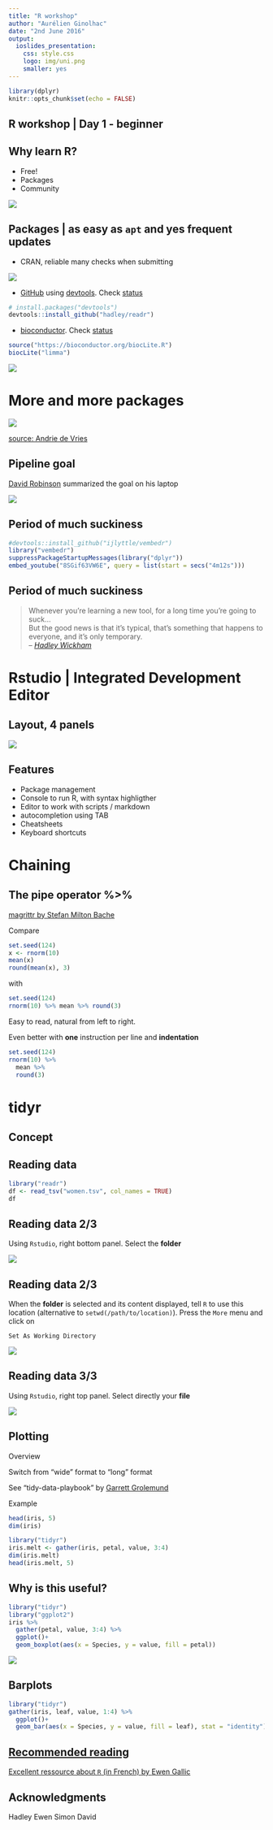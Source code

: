 ```yaml
---
title: "R workshop"
author: "Aurélien Ginolhac"
date: "2nd June 2016"
output:
  ioslides_presentation:
    css: style.css
    logo: img/uni.png
    smaller: yes
---
```


```r
library(dplyr)
knitr::opts_chunk$set(echo = FALSE)
```

## R workshop | Day 1 - beginner

## Why learn R? {.build}

- Free!
- Packages
- Community

<img src="img/r_community_450.png">


## Packages | as easy as `apt` and yes frequent updates


<div class="columns-2">
- CRAN, reliable many checks when submitting

![](img/install_packages_300.png)

- [GitHub](https://github.com/) using [devtools](https://github.com/hadley/devtools). Check [status](https://github.com/hadley/readr)

```r
# install.packages("devtools")
devtools::install_github("hadley/readr")
```

- [bioconductor](https://www.bioconductor.org/). Check [status](https://www.bioconductor.org/packages/release/bioc/html/limma.html)
```r
source("https://bioconductor.org/biocLite.R")
biocLite("limma")
```

![](img/install_console_200.png)

</div>


# More and more packages

![](img/packages_vs_r_version.jpg)

[source: Andrie de Vries](http://blog.revolutionanalytics.com/2016/04/cran-package-growth.html)

## Pipeline goal

[David Robinson](http://varianceexplained.org/) summarized the goal on his laptop

<img src="img/drob_r_pipeline_600.jpg">

## Period of much suckiness

```r
#devtools::install_github("ijlyttle/vembedr")
library("vembedr")
suppressPackageStartupMessages(library("dplyr"))
embed_youtube("8SGif63VW6E", query = list(start = secs("4m12s")))
```

## Period of much suckiness

> Whenever you’re learning a new tool, for a long time you’re going to suck...</br>
> But the good news is that it's typical, that’s something that happens to everyone, and it’s only temporary.</br>
> -- <cite>[Hadley Wickham][1]</cite>

[1]:https://youtu.be/8SGif63VW6E?t=4m12s
# Rstudio | Integrated Development Editor

## Layout, 4 panels

<img src="img/rstudio_layout_850.png">

## Features

- Package management
- Console to run R, with syntax highligther
- Editor to work with scripts / markdown
- autocompletion using TAB
- Cheatsheets
- Keyboard shortcuts

# Chaining

## The pipe operator %>%

[magrittr by Stefan Milton Bache](https://cran.r-project.org/web/packages/magrittr/vignettes/magrittr.html)

Compare
```r
set.seed(124)
x <- rnorm(10)
mean(x)
round(mean(x), 3)
```

with
```r
set.seed(124)
rnorm(10) %>% mean %>% round(3)
```

Easy to read, natural from left to right.

Even better with **one** instruction per line and **indentation**
```r
set.seed(124)
rnorm(10) %>%
  mean %>%
  round(3)
```

# tidyr


## Concept








## Reading data


```r
library("readr")
df <- read_tsv("women.tsv", col_names = TRUE)
df
```

## Reading data 2/3


Using `Rstudio`, right bottom panel. Select the **folder**

<img src="img/rstudio_explorer.png">

## Reading data 2/3

When the **folder** is selected and its content displayed, tell `R` to use this location (alternative to `setwd(/path/to/location)`). Press the `More` menu and click on

`Set As Working Directory`

<img src="img/rstudio_setwd.png">


## Reading data 3/3


Using `Rstudio`, right top panel. Select directly your **file**

<img src="img/rstudio_import.png">




## Plotting

Overview

Switch from "wide" format to "long" format


See "tidy-data-playbook" by [Garrett Grolemund](http://garrettgman.github.io/tidying/)

Example


```r
head(iris, 5)
dim(iris)
```

```r
library("tidyr")
iris.melt <- gather(iris, petal, value, 3:4)
dim(iris.melt)
head(iris.melt, 5)
```

## Why is this useful?

```r
library("tidyr")
library("ggplot2")
iris %>%
  gather(petal, value, 3:4) %>%
  ggplot()+
  geom_boxplot(aes(x = Species, y = value, fill = petal))
```

![](https://faculty.elgin.edu/dkernler/statistics/ch03/images/boxplot.gif)


## Barplots

```r
library("tidyr")
gather(iris, leaf, value, 1:4) %>%
  ggplot()+
  geom_bar(aes(x = Species, y = value, fill = leaf), stat = "identity")
```

<a href = "http://rvisualization.com/ggplot2-overview-2/">

## Recommended reading

Excellent ressource about `R` (in French) by [Ewen Gallic](http://egallic.fr/Enseignement/R/m1_stat_eco_logiciel_R.pdf)

## Acknowledgments

Hadley
Ewen
Simon
David 
